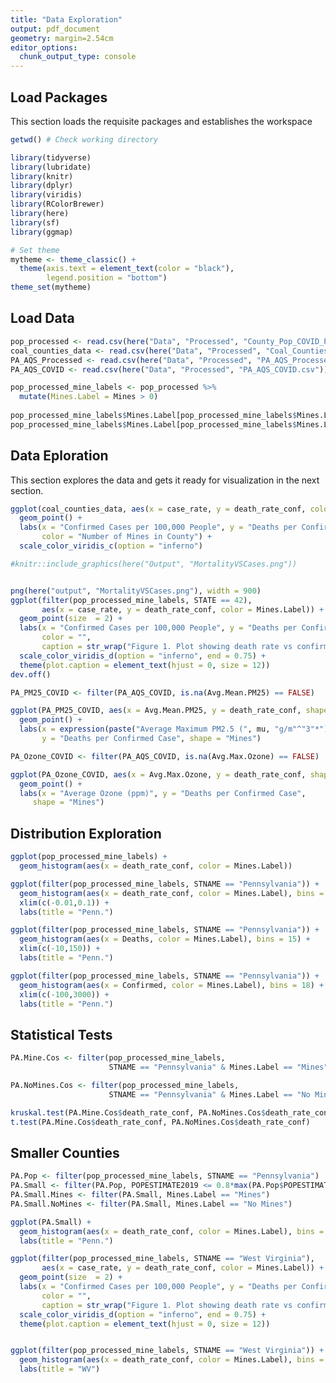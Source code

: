 ```yaml
---
title: "Data Exploration"
output: pdf_document
geometry: margin=2.54cm
editor_options: 
  chunk_output_type: console
---
```


## Load Packages
This section loads the requisite packages and establishes the workspace

```r

getwd() # Check working directory

library(tidyverse)
library(lubridate)
library(knitr)
library(dplyr)
library(viridis)
library(RColorBrewer)
library(here)
library(sf)
library(ggmap)

# Set theme
mytheme <- theme_classic() +
  theme(axis.text = element_text(color = "black"), 
        legend.position = "bottom")
theme_set(mytheme)

```

## Load Data

```r
pop_processed <- read.csv(here("Data", "Processed", "County_Pop_COVID_Processed.csv"))
coal_counties_data <- read.csv(here("Data", "Processed", "Coal_Counties_Data.csv"))
PA_AQS_Processed <- read.csv(here("Data", "Processed", "PA_AQS_Processed.csv"))
PA_AQS_COVID <- read.csv(here("Data", "Processed", "PA_AQS_COVID.csv"))

pop_processed_mine_labels <- pop_processed %>%
  mutate(Mines.Label = Mines > 0)
  
pop_processed_mine_labels$Mines.Label[pop_processed_mine_labels$Mines.Label == TRUE] <- "Mines"
pop_processed_mine_labels$Mines.Label[pop_processed_mine_labels$Mines.Label == FALSE] <- "No Mines"

```


## Data Eploration
This section explores the data and gets it ready for visualization in the next section.

```r
ggplot(coal_counties_data, aes(x = case_rate, y = death_rate_conf, color = Mines)) +
  geom_point() +
  labs(x = "Confirmed Cases per 100,000 People", y = "Deaths per Confirmed Case", 
       color = "Number of Mines in County") + 
  scale_color_viridis_c(option = "inferno")
```

```r
#knitr::include_graphics(here("Output", "MortalityVSCases.png"))


png(here("output", "MortalityVSCases.png"), width = 900)
ggplot(filter(pop_processed_mine_labels, STATE == 42), 
       aes(x = case_rate, y = death_rate_conf, color = Mines.Label)) +
  geom_point(size  = 2) +
  labs(x = "Confirmed Cases per 100,000 People", y = "Deaths per Confirmed Case", 
       color = "", 
       caption = str_wrap("Figure 1. Plot showing death rate vs confirmed COVID-19 case rate for Pennsylvanian counties with and without coal mines.", width = 200)) +
  scale_color_viridis_d(option = "inferno", end = 0.75) +
  theme(plot.caption = element_text(hjust = 0, size = 12))
dev.off()

```


```r
PA_PM25_COVID <- filter(PA_AQS_COVID, is.na(Avg.Mean.PM25) == FALSE)

ggplot(PA_PM25_COVID, aes(x = Avg.Mean.PM25, y = death_rate_conf, shape = Mines > 0)) +
  geom_point() + 
  labs(x = expression(paste("Average Maximum PM2.5 (", mu, "g/m"^"3"*")")),
       y = "Deaths per Confirmed Case", shape = "Mines")

PA_Ozone_COVID <- filter(PA_AQS_COVID, is.na(Avg.Max.Ozone) == FALSE)

ggplot(PA_Ozone_COVID, aes(x = Avg.Max.Ozone, y = death_rate_conf, shape = Mines > 0)) +
  geom_point() + 
  labs(x = "Average Ozone (ppm)", y = "Deaths per Confirmed Case", 
     shape = "Mines")

```


## Distribution Exploration
```r
ggplot(pop_processed_mine_labels) +
  geom_histogram(aes(x = death_rate_conf, color = Mines.Label))

ggplot(filter(pop_processed_mine_labels, STNAME == "Pennsylvania")) +
  geom_histogram(aes(x = death_rate_conf, color = Mines.Label), bins = 18) +
  xlim(c(-0.01,0.1)) +
  labs(title = "Penn.")

ggplot(filter(pop_processed_mine_labels, STNAME == "Pennsylvania")) +
  geom_histogram(aes(x = Deaths, color = Mines.Label), bins = 15) +
  xlim(c(-10,150)) +
  labs(title = "Penn.")

ggplot(filter(pop_processed_mine_labels, STNAME == "Pennsylvania")) +
  geom_histogram(aes(x = Confirmed, color = Mines.Label), bins = 18) +
  xlim(c(-100,3000)) +
  labs(title = "Penn.")

```

## Statistical Tests
```r
PA.Mine.Cos <- filter(pop_processed_mine_labels, 
                      STNAME == "Pennsylvania" & Mines.Label == "Mines")

PA.NoMines.Cos <- filter(pop_processed_mine_labels, 
                      STNAME == "Pennsylvania" & Mines.Label == "No Mines")

kruskal.test(PA.Mine.Cos$death_rate_conf, PA.NoMines.Cos$death_rate_conf)
t.test(PA.Mine.Cos$death_rate_conf, PA.NoMines.Cos$death_rate_conf)
```

## Smaller Counties
```r
PA.Pop <- filter(pop_processed_mine_labels, STNAME == "Pennsylvania")
PA.Small <- filter(PA.Pop, POPESTIMATE2019 <= 0.8*max(PA.Pop$POPESTIMATE2019))
PA.Small.Mines <- filter(PA.Small, Mines.Label == "Mines")
PA.Small.NoMines <- filter(PA.Small, Mines.Label == "No Mines")

ggplot(PA.Small) +
  geom_histogram(aes(x = death_rate_conf, color = Mines.Label), bins = 18) +
  labs(title = "Penn.")

```

```r
ggplot(filter(pop_processed_mine_labels, STNAME == "West Virginia"), 
       aes(x = case_rate, y = death_rate_conf, color = Mines.Label)) +
  geom_point(size  = 2) +
  labs(x = "Confirmed Cases per 100,000 People", y = "Deaths per Confirmed Case", 
       color = "", 
       caption = str_wrap("Figure 1. Plot showing death rate vs confirmed COVID-19 case rate for WV counties with and without coal mines.", width = 200)) +
  scale_color_viridis_d(option = "inferno", end = 0.75) +
  theme(plot.caption = element_text(hjust = 0, size = 12))


ggplot(filter(pop_processed_mine_labels, STNAME == "West Virginia")) +
  geom_histogram(aes(x = death_rate_conf, color = Mines.Label), bins = 18) +
  labs(title = "WV")

  
```
